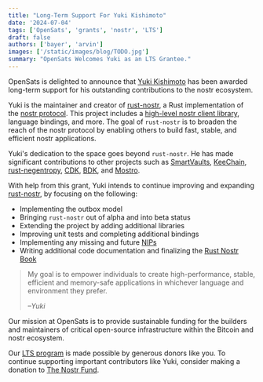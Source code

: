 ```yaml
---
title: "Long-Term Support For Yuki Kishimoto"
date: '2024-07-04'
tags: ['OpenSats', 'grants', 'nostr', 'LTS']
draft: false
authors: ['bayer', 'arvin']
images: ['/static/images/blog/TODO.jpg']
summary: "OpenSats Welcomes Yuki as an LTS Grantee."
---
```


OpenSats is delighted to announce that [Yuki
Kishimoto](https://github.com/yukibtc) has been awarded long-term support for
his outstanding contributions to the nostr ecosystem.

Yuki is the maintainer and creator of
[rust-nostr](https://github.com/rust-nostr/nostr), a Rust implementation of the
[nostr protocol](https://github.com/rust-nostr/nostr/tree/master/crates/nostr).
This project includes a [high-level nostr client
library](https://github.com/rust-nostr/nostr/tree/master/crates/nostr-sdk),
language bindings, and more. The goal of `rust-nostr` is to broaden the reach of
the nostr protocol by enabling others to build fast, stable, and efficient nostr
applications.

Yuki's dedication to the space goes beyond `rust-nostr`. He has made significant
contributions to other projects such as
[SmartVaults](https://github.com/smartvaults/smartvaults),
[KeeChain](https://github.com/yukibtc/keechain),
[rust-negentropy](https://github.com/yukibtc/rust-negentropy),
[CDK](https://github.com/cashubtc/cdk),
[BDK](https://github.com/bitcoindevkit/bdk), and
[Mostro](https://github.com/MostroP2P/mostro).

With help from this grant, Yuki intends to continue improving and expanding
[rust-nostr](https://github.com/rust-nostr/nostr), by focusing on the following:

- Implementing the outbox model
- Bringing `rust-nostr` out of alpha and into beta status
- Extending the project by adding additional libraries
- Improving unit tests and completing additional bindings
- Implementing any missing and future [NIPs](https://github.com/nostr-protocol/nips)
- Writing additional code documentation and finalizing the [Rust Nostr Book](https://rust-nostr.org/)

> My goal is to empower individuals to create high-performance, stable, efficient
> and memory-safe applications in whichever language and environment they
> prefer.
> 
><cite>–Yuki</cite>

Our mission at OpenSats is to provide sustainable funding for the builders and
maintainers of critical open-source infrastructure within the Bitcoin and nostr
ecosystem.

Our [LTS
program](https://opensats.org/blog/nostr-lts-long-term-support-for-nostr-developers)
is made possible by generous donors like you. To continue supporting important
contributors like Yuki, consider making a donation to [The Nostr
Fund](https://opensats.org/funds/nostr).

<center>
    <DonateToNostrFundButton/>
</center>
